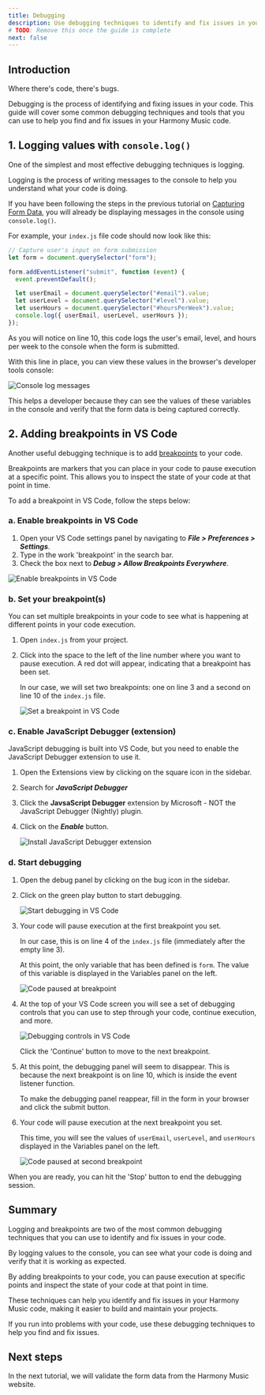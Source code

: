 ```yaml
---
title: Debugging
description: Use debugging techniques to identify and fix issues in your code
# TODO: Remove this once the guide is complete
next: false
---
```



## Introduction

Where there's code, there's bugs.

Debugging is the process of identifying and fixing issues in your code. This guide will cover some common debugging techniques and tools that you can use to help you find and fix issues in your Harmony Music code.

## 1. Logging values with `console.log()`

One of the simplest and most effective debugging techniques is logging.

Logging is the process of writing messages to the console to help you understand what your code is doing.

If you have been following the steps in the previous tutorial on [Capturing Form Data](/code-monster/guides/programming/harmony-music/capturing-form-data), you will already be displaying messages in the console using `console.log()`.

For example, your `index.js` file code should now look like this:

```js title="index.js" showLineNumbers {10}
// Capture user's input on form submission
let form = document.querySelector("form");

form.addEventListener("submit", function (event) {
  event.preventDefault();

  let userEmail = document.querySelector("#email").value;
  let userLevel = document.querySelector("#level").value;
  let userHours = document.querySelector("#hoursPerWeek").value;
  console.log({ userEmail, userLevel, userHours });
});
```

As you will notice on line 10, this code logs the user's email, level, and hours per week to the console when the form is submitted.

With this line in place, you can view these values in the browser's developer tools console:

![Console log messages](src/assets/webp/programming/harmony-music/debugging-console-log.webp)

This helps a developer because they can see the values of these variables in the console and verify that the form data is being captured correctly.

## 2. Adding breakpoints in VS Code

Another useful debugging technique is to add [breakpoints](https://code.visualstudio.com/docs/editor/debugging#_breakpoints) to your code.

Breakpoints are markers that you can place in your code to pause execution at a specific point. This allows you to inspect the state of your code at that point in time.

To add a breakpoint in VS Code, follow the steps below:

### a. Enable breakpoints in VS Code

1. Open your VS Code settings panel by navigating to ***File > Preferences > Settings***.
2. Type in the work 'breakpoint' in the search bar.
3. Check the box next to ***Debug > Allow Breakpoints Everywhere***.

![Enable breakpoints in VS Code](src/assets/webp/programming/harmony-music/debugging-allow-breakpoints.webp)

### b. Set your breakpoint(s)

You can set multiple breakpoints in your code to see what is happening at different points in your code execution.

1. Open `index.js` from your project.

2. Click into the space to the left of the line number where you want to pause execution. A red dot will appear, indicating that a breakpoint has been set.

    In our case, we will set two breakpoints: one on line 3 and a second on line 10 of the `index.js` file.

    ![Set a breakpoint in VS Code](src/assets/gif/programming/harmony-music/debugging-set-breakpoints.gif)

### c. Enable JavaScript Debugger (extension)

JavaScript debugging is built into VS Code, but you need to enable the JavaScript Debugger extension to use it.

1. Open the Extensions view by clicking on the square icon in the sidebar.

2. Search for ***JavaScript Debugger***

3. Click the **JavsaScript Debugger** extension by Microsoft - NOT the JavaScript Debugger (Nightly) plugin.

4. Click on the ***Enable*** button.

    ![Install JavaScript Debugger extension](src/assets/webp/programming/harmony-music/debugging-enable-extension.webp)

### d. Start debugging

1. Open the debug panel by clicking on the bug icon in the sidebar.

2. Click on the green play button to start debugging.

    ![Start debugging in VS Code](src/assets/webp/programming/harmony-music/debugging-open-panel.webp)

3. Your code will pause execution at the first breakpoint you set.

    In our case, this is on line 4 of the `index.js` file (immediately after the empty line 3).
    
    At this point, the only variable that has been defined is `form`. The value of this variable is displayed in the Variables panel on the left.

    ![Code paused at breakpoint](src/assets/webp/programming/harmony-music/debugging-display-form-value.webp)
    
4. At the top of your VS Code screen you will see a set of debugging controls that you can use to step through your code, continue execution, and more.

    ![Debugging controls in VS Code](src/assets/webp/programming/harmony-music/debugging-toolbar.webp)

    Click the 'Continue' button to move to the next breakpoint.

5. At this point, the debugging panel will seem to disappear. This is because the next breakpoint is on line 10, which is inside the event listener function.

    To make the debugging panel reappear, fill in the form in your browser and click the submit button.

6. Your code will pause execution at the next breakpoint you set.

    This time, you will see the values of `userEmail`, `userLevel`, and `userHours` displayed in the Variables panel on the left.

    ![Code paused at second breakpoint](src/assets/webp/programming/harmony-music/debugging-track-values.webp)

When you are ready, you can hit the 'Stop' button to end the debugging session.

## Summary

Logging and breakpoints are two of the most common debugging techniques that you can use to identify and fix issues in your code.

By logging values to the console, you can see what your code is doing and verify that it is working as expected.

By adding breakpoints to your code, you can pause execution at specific points and inspect the state of your code at that point in time.

These techniques can help you identify and fix issues in your Harmony Music code, making it easier to build and maintain your projects.

If you run into problems with your code, use these debugging techniques to help you find and fix issues.

## Next steps

In the next tutorial, we will validate the form data from the Harmony Music website.
